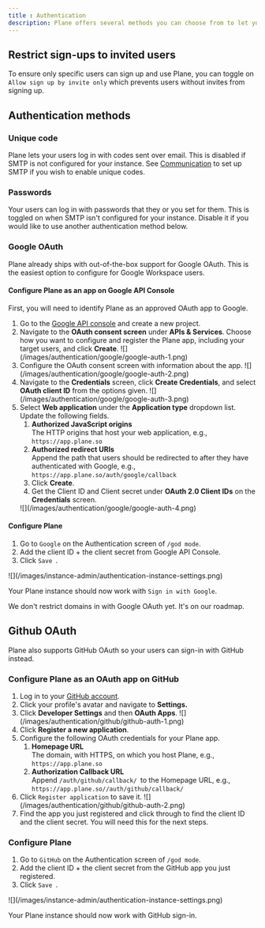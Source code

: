 ```yaml
---
title : Authentication
description: Plane offers several methods you can choose from to let your users log in to your Plane instance. Configure these methods in `Authentication` on `/god-mode` of your instance.
---
```

## Restrict sign-ups to invited users

To ensure only specific users can sign up and use Plane, you can toggle on `Allow sign up by invite only` which prevents users without invites from signing up.

## Authentication methods

### Unique code

Plane lets your users log in with codes sent over email. This is disabled if SMTP is not configured for your instance. See [Communication](https://app.plane.so/plane/projects/e3ea12b0-62e3-4b8d-8ada-3379f4efc563/pages/e83af23e-b120-47b0-b241-2bee39037505) to set up SMTP if you wish to enable unique codes.

### Passwords

Your users can log in with passwords that they or you set for them. This is toggled on when SMTP isn't configured for your instance. Disable it if you would like to use another authentication method below.

### Google OAuth

Plane already ships with out-of-the-box support for Google OAuth. This is the easiest option to configure for Google Workspace users.

#### Configure Plane as an app on Google API Console

First, you will need to identify Plane as an approved OAuth app to Google.

1. Go to the [Google API console](https://console.cloud.google.com/apis) and create a new project.
2. Navigate to the **OAuth consent screen** under **APIs & Services**. Choose how you want to configure and register the Plane app, including your target users, and click **Create**.
   <Frame>![](/images/authentication/google/google-auth-1.png)</Frame>
3. Configure the OAuth consent screen with information about the app.
   <Frame>![](/images/authentication/google/google-auth-2.png)</Frame>
4. Navigate to the **Credentials** screen, click **Create Credentials**, and select **OAuth client ID** from the options given.
   <Frame>![](/images/authentication/google/google-auth-3.png)</Frame>
5. Select **Web application** under the **Application type** dropdown list. Update the following fields.
   1. **Authorized JavaScript origins**\
      The HTTP origins that host your web application, e.g., `https://app.plane.so`
   2. **Authorized redirect URIs**\
      Append the path that users should be redirected to after they have authenticated with Google, e.g., `https://app.plane.so/auth/google/callback`
   3. Click **Create**.
   4. Get the Client ID and Client secret under **OAuth 2.0 Client IDs** on the **Credentials** screen.
   <Frame>![](/images/authentication/google/google-auth-4.png)</Frame>

#### Configure Plane

1. Go to `Google` on the Authentication screen of `/god mode`.
2. Add the client ID + the client secret from Google API Console.
3. Click `Save `.
<Frame>![](/images/instance-admin/authentication-instance-settings.png)</Frame>


Your Plane instance should now work with `Sign in with Google`.


<Note>We don't restrict domains in with Google OAuth yet. It's on our roadmap.</Note>

## Github OAuth

Plane also supports GitHub OAuth so your users can sign-in with GitHub instead.

### Configure Plane as an OAuth app on GitHub

1. Log in to your [GitHub account](https://github.com/).
2. Click your profile's avatar and navigate to **Settings.**
3. Click **Developer Settings** and then **OAuth Apps**.
   <Frame>![](/images/authentication/github/github-auth-1.png)</Frame>
4. Click **Register a new application**.
5. Configure the following OAuth credentials for your Plane app.
   1. **Homepage URL**\
      The domain, with HTTPS, on which you host Plane, e.g., `https://app.plane.so`
   2. **Authorization Callback URL**\
      Append `/auth/github/callback/ `to the Homepage URL, e.g., `https://app.plane.so//auth/github/callback/`
6. Click `Register application` to save it.
   <Frame>![](/images/authentication/github/github-auth-2.png)</Frame>
7. Find the app you just registered and click through to find the client ID and the client secret. You will need this for the next steps.

### Configure Plane

1. Go to `GitHub` on the Authentication screen of `/god mode`.
2. Add the client ID + the client secret from the GitHub app you just registered.
3. Click `Save `.
<Frame>![](/images/instance-admin/authentication-instance-settings.png)</Frame>

Your Plane instance should now work with GitHub sign-in.
